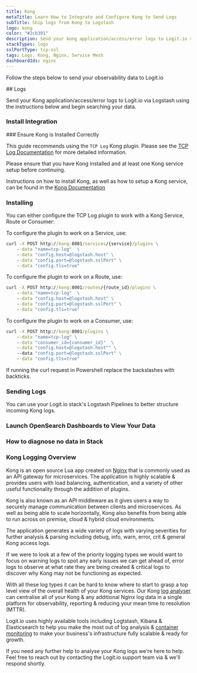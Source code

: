 ```yaml
---
title: Kong
metaTitle: Learn How to Integrate and Configure Kong to Send Logs
subTitle: Ship logs from Kong to Logstash
logo: kong
color: "#2cb391"
description: Send your kong application/access/error logs to Logit.io via Logstash using the instructions below and begin searching your data
stackTypes: logs
sslPortType: tcp-ssl
tags: Logs, Kong, Nginx, Service Mesh
dashboardIds: nginx
---
```


Follow the steps below to send your observability data to Logit.io

<Steps>
  ## Logs

  Send your Kong application/access/error logs to Logit.io via Logstash using the instructions below and begin searching your data.
  
  ### Install Integration
  <InstallIntegration/>
### Ensure Kong is Installed Correctly

This guide recommends using the `TCP Log` Kong plugin. Please see the [TCP Log Documentation](https://docs.konghq.com/hub/kong-inc/tcp-log/) for more detailed information.
        
Please ensure that you have Kong installed and at least one Kong service setup before continuing.

Instructions on how to install Kong, as well as how to setup a Kong service, can be found in the [Kong Documentation](https://docs.konghq.com/)

### Installing

You can either configure the TCP Log plugin to work with a Kong Service, Route or Consumer:
        
To configure the plugin to work on a Service, use:

```cmd copy
curl -X POST http://kong:8001/services/{service}/plugins \
    --data "name=tcp-log"  \
    --data "config.host=@logstash.host" \
    --data "config.port=@logstash.sslPort" \
    --data "config.tls=true"        
```

To configure the plugin to work on a Route, use:

```cmd copy
curl -X POST http://kong:8001/routes/{route_id}/plugins \
    --data "name=tcp-log"  \
    --data "config.host=@logstash.host" \
    --data "config.port=@logstash.sslPort" \
    --data "config.tls=true"        
```

To configure the plugin to work on a Consumer, use:

```cmd copy
curl -X POST http://kong:8001/plugins \
    --data "name=tcp-log" \
    --data "consumer_id={consumer_id}"  \
    --data "config.host=@logstash.host"" \
    --data "config.port=@logstash.sslPort" \
    --data "config.tls=true"            
```

If running the curl request in Powershell replace the backslashes with backticks.

### Sending Logs

You can use your Logit.io stack's Logstash Pipelines to better structure incoming Kong logs.

<EditPipeline/>

### Launch OpenSearch Dashboards to View Your Data

  <LaunchVisualizer type="logs" />

### How to diagnose no data in Stack

<DiagnoseNoData />
</Steps>

### Kong Logging Overview

Kong is an open source Lua app created on [Nginx](/integrations/nginx) that 
is commonly used as an API gateway for microservices. The application is highly scalable & 
provides users with load balancing, authentication, and a variety of other useful 
functionality through the addition of plugins.

Kong is also known as an API middleware as it gives users a way to securely manage 
communication between clients and microservices. As well as being able to scale 
horizontally, Kong also benefits from being able to run across on premise, 
cloud & hybrid cloud environments.

The application generates a wide variety of logs with varying severities for further 
analysis & parsing including debug, info, warn, error, crit & general Kong access logs.

If we were to look at a few of the priority logging types we would want to 
focus on warning logs to spot any early issues we can get ahead of, error logs 
to observe at what rate they are being created & critical logs to 
discover why Kong may not be functioning as expected.

With all these log types it can be hard to know where to start to grasp a top 
level view of the overall health of your Kong services. Our 
Kong [log analyser](https://logit.io/solutions/analysis/log-analysis) can centralise 
all of your Kong & any additional Nginx log data in a single platform for observability, 
reporting & reducing your mean time to resolution (MTTR).

Logit.io uses highly available tools including Logtstash, Kibana & Elasticsearch to 
help you make the most out of log analysis & [container monitoring](https://logit.io/solutions/monitoring/container-monitoring/) to 
make your business's infrastructure fully scalable & ready for growth. 

If you need any further help to analyse your Kong logs we're here to help. 
Feel free to reach out by contacting the Logit.io support 
team via <IntercomButton text="live chat"/> & we'll respond shortly.